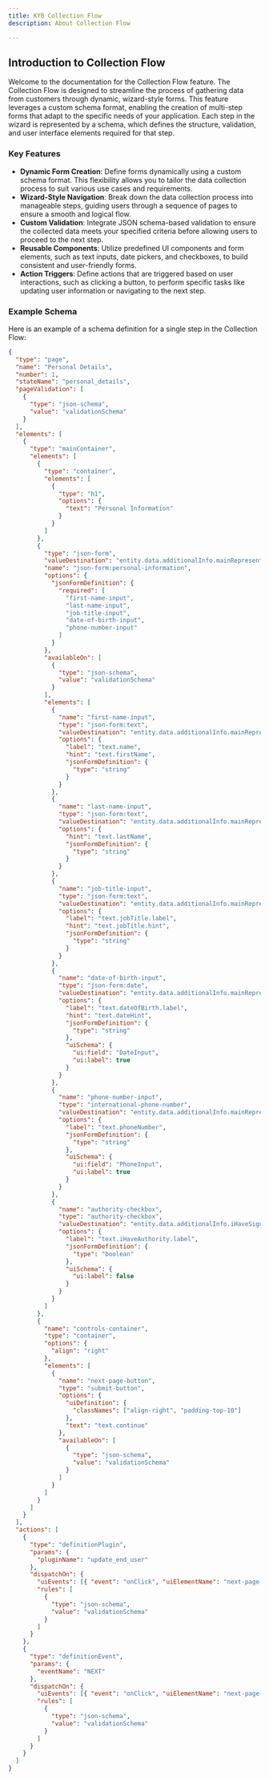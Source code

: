 ```yaml
---
title: KYB Collection Flow
description: About Collection Flow

---
```


## Introduction to Collection Flow

Welcome to the documentation for the Collection Flow feature. The Collection Flow is designed to streamline the process of gathering data from customers through dynamic, wizard-style forms. This feature leverages a custom schema format, enabling the creation of multi-step forms that adapt to the specific needs of your application. Each step in the wizard is represented by a schema, which defines the structure, validation, and user interface elements required for that step.

### Key Features

- **Dynamic Form Creation**: Define forms dynamically using a custom schema format. This flexibility allows you to tailor the data collection process to suit various use cases and requirements.
- **Wizard-Style Navigation**: Break down the data collection process into manageable steps, guiding users through a sequence of pages to ensure a smooth and logical flow.
- **Custom Validation**: Integrate JSON schema-based validation to ensure the collected data meets your specified criteria before allowing users to proceed to the next step.
- **Reusable Components**: Utilize predefined UI components and form elements, such as text inputs, date pickers, and checkboxes, to build consistent and user-friendly forms.
- **Action Triggers**: Define actions that are triggered based on user interactions, such as clicking a button, to perform specific tasks like updating user information or navigating to the next step.

### Example Schema

Here is an example of a schema definition for a single step in the Collection Flow:

```json
{
  "type": "page",
  "name": "Personal Details",
  "number": 1,
  "stateName": "personal_details",
  "pageValidation": [
    {
      "type": "json-schema",
      "value": "validationSchema"
    }
  ],
  "elements": [
    {
      "type": "mainContainer",
      "elements": [
        {
          "type": "container",
          "elements": [
            {
              "type": "h1",
              "options": {
                "text": "Personal Information"
              }
            }
          ]
        },
        {
          "type": "json-form",
          "valueDestination": "entity.data.additionalInfo.mainRepresentative",
          "name": "json-form:personal-information",
          "options": {
            "jsonFormDefinition": {
              "required": [
                "first-name-input",
                "last-name-input",
                "job-title-input",
                "date-of-birth-input",
                "phone-number-input"
              ]
            }
          },
          "availableOn": [
            {
              "type": "json-schema",
              "value": "validationSchema"
            }
          ],
          "elements": [
            {
              "name": "first-name-input",
              "type": "json-form:text",
              "valueDestination": "entity.data.additionalInfo.mainRepresentative.firstName",
              "options": {
                "label": "text.name",
                "hint": "text.firstName",
                "jsonFormDefinition": {
                  "type": "string"
                }
              }
            },
            {
              "name": "last-name-input",
              "type": "json-form:text",
              "valueDestination": "entity.data.additionalInfo.mainRepresentative.lastName",
              "options": {
                "hint": "text.lastName",
                "jsonFormDefinition": {
                  "type": "string"
                }
              }
            },
            {
              "name": "job-title-input",
              "type": "json-form:text",
              "valueDestination": "entity.data.additionalInfo.mainRepresentative.additionalInfo.jobTitle",
              "options": {
                "label": "text.jobTitle.label",
                "hint": "text.jobTitle.hint",
                "jsonFormDefinition": {
                  "type": "string"
                }
              }
            },
            {
              "name": "date-of-birth-input",
              "type": "json-form:date",
              "valueDestination": "entity.data.additionalInfo.mainRepresentative.dateOfBirth",
              "options": {
                "label": "text.dateOfBirth.label",
                "hint": "text.dateHint",
                "jsonFormDefinition": {
                  "type": "string"
                },
                "uiSchema": {
                  "ui:field": "DateInput",
                  "ui:label": true
                }
              }
            },
            {
              "name": "phone-number-input",
              "type": "international-phone-number",
              "valueDestination": "entity.data.additionalInfo.mainRepresentative.phone",
              "options": {
                "label": "text.phoneNumber",
                "jsonFormDefinition": {
                  "type": "string"
                },
                "uiSchema": {
                  "ui:field": "PhoneInput",
                  "ui:label": true
                }
              }
            },
            {
              "name": "authority-checkbox",
              "type": "authority-checkbox",
              "valueDestination": "entity.data.additionalInfo.iHaveSigningAuthority",
              "options": {
                "label": "text.iHaveAuthority.label",
                "jsonFormDefinition": {
                  "type": "boolean"
                },
                "uiSchema": {
                  "ui:label": false
                }
              }
            }
          ]
        },
        {
          "name": "controls-container",
          "type": "container",
          "options": {
            "align": "right"
          },
          "elements": [
            {
              "name": "next-page-button",
              "type": "submit-button",
              "options": {
                "uiDefinition": {
                  "classNames": ["align-right", "padding-top-10"]
                },
                "text": "text.continue"
              },
              "availableOn": [
                {
                  "type": "json-schema",
                  "value": "validationSchema"
                }
              ]
            }
          ]
        }
      ]
    }
  ],
  "actions": [
    {
      "type": "definitionPlugin",
      "params": {
        "pluginName": "update_end_user"
      },
      "dispatchOn": {
        "uiEvents": [{ "event": "onClick", "uiElementName": "next-page-button" }],
        "rules": [
          {
            "type": "json-schema",
            "value": "validationSchema"
          }
        ]
      }
    },
    {
      "type": "definitionEvent",
      "params": {
        "eventName": "NEXT"
      },
      "dispatchOn": {
        "uiEvents": [{ "event": "onClick", "uiElementName": "next-page-button" }],
        "rules": [
          {
            "type": "json-schema",
            "value": "validationSchema"
          }
        ]
      }
    }
  ]
}

